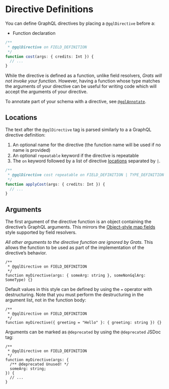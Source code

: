 # Directive Definitions

You can define GraphQL directives by placing a `@gqlDirective` before a:

- Function declaration

```ts
/**
 * @gqlDirective on FIELD_DEFINITION
 */
function cost(args: { credits: Int }) {
  // ...
}
```

While the directive is defined as a function, unlike field resolvers, _Grats will not invoke your function_. However, having a function whose type matches the arguments of your directive can be useful for writing code which will accept the arguments of your directive.

To annotate part of your schema with a directive, see [`@gqlAnnotate`](./12-directive-annotations.mdx).

## Locations

The text after the `@gqlDirective` tag is parsed similarly to a a GraphQL directive definition:

1. An optional name for the directive (the function name will be used if no name is provided)
2. An optional `repeatable` keyword if the directive is repeatable
3. The `on` keyword followed by a list of directive [locations](https://spec.graphql.org/October2021/#DirectiveLocation) separated by `|`.

```ts
/**
 * @gqlDirective cost repeatable on FIELD_DEFINITION | TYPE_DEFINITION
 */
function applyCost(args: { credits: Int }) {
  // ...
}
```

## Arguments

The first argument of the directive function is an object containing the directive’s GraphQL arguments. This mirrors the [Object-style map fields](./03-arguments.mdx#object-map-style-fields) style supported by field resolvers.

_All other arguments to the directive function are ignored by Grats._ This allows the function to be used as part of the implementation of the directive’s behavior.

```tsx
/**
 * @gqlDirective on FIELD_DEFINITION
 */
function myDirective(args: { someArg: string }, someNonGqlArg: SomeType) {}
```

Default values in this style can be defined by using the `=` operator with destructuring. Note that you must perform the destructuring in the argument list, not in the function body:

```tsx
/**
 * @gqlDirective on FIELD_DEFINITION
 */
function myDirective({ greeting = "Hello" }: { greeting: string }) {}
```

Arguments can be marked as `@deprecated` by using the `@deprecated` JSDoc tag:

```tsx
/**
 * @gqlDirective on FIELD_DEFINITION
 */
function myDirective(args: {
  /** @deprecated Unused! */
  someArg: string;
}) {
  // ...
}
```
